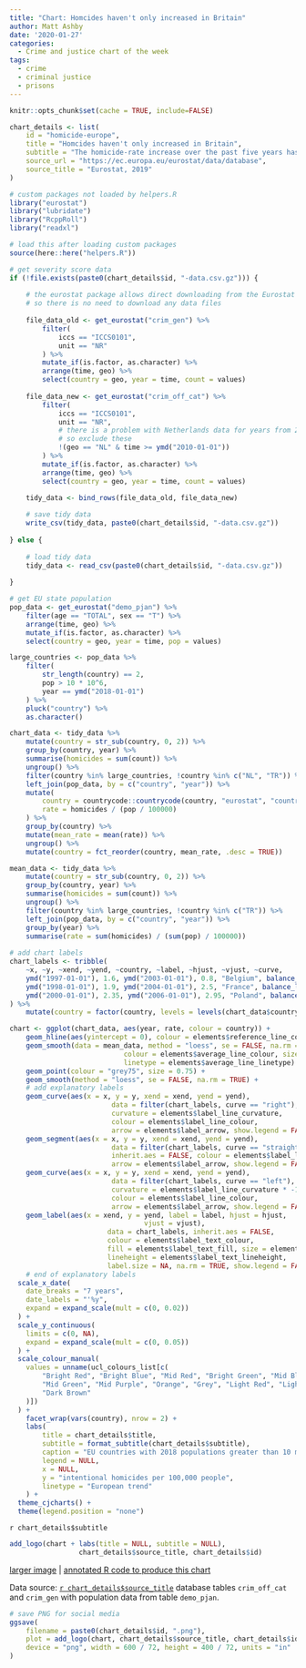 ```yaml
---
title: "Chart: Homcides haven't only increased in Britain"
author: Matt Ashby
date: '2020-01-27'
categories:
  - Crime and justice chart of the week
tags:
  - crime
  - criminal justice
  - prisons
---
```


```r
knitr::opts_chunk$set(cache = TRUE, include=FALSE)
```

```r
chart_details <- list(
	id = "homicide-europe",
	title = "Homcides haven't only increased in Britain",
	subtitle = "The homicide-rate increase over the past five years hasn't been unique to England and Wales, with murders also increasing in France, Germany and Sweden after continent-wide decreases since the 1990s. The UK-wide homicide rate remains about average for European countries.",
	source_url = "https://ec.europa.eu/eurostat/data/database",
	source_title = "Eurostat, 2019"
)
```

```r
# custom packages not loaded by helpers.R
library("eurostat")
library("lubridate")
library("RcppRoll")
library("readxl")

# load this after loading custom packages
source(here::here("helpers.R"))
```

```r

# get severity score data
if (!file.exists(paste0(chart_details$id, "-data.csv.gz"))) {
	
	# the eurostat package allows direct downloading from the Eurostat database,
	# so there is no need to download any data files
 
	file_data_old <- get_eurostat("crim_gen") %>% 
		filter(
			iccs == "ICCS0101", 
			unit == "NR"
		) %>% 
		mutate_if(is.factor, as.character) %>% 
		arrange(time, geo) %>% 
		select(country = geo, year = time, count = values)
	
	file_data_new <- get_eurostat("crim_off_cat") %>% 
		filter(
			iccs == "ICCS0101", 
			unit == "NR",
			# there is a problem with Netherlands data for years from 2010 onwards,
			# so exclude these
			!(geo == "NL" & time >= ymd("2010-01-01"))
		) %>% 
		mutate_if(is.factor, as.character) %>% 
		arrange(time, geo) %>% 
		select(country = geo, year = time, count = values)

	tidy_data <- bind_rows(file_data_old, file_data_new)
	
	# save tidy data
	write_csv(tidy_data, paste0(chart_details$id, "-data.csv.gz"))	
	
} else {
	
	# load tidy data
	tidy_data <- read_csv(paste0(chart_details$id, "-data.csv.gz"))
	
}	

# get EU state population
pop_data <- get_eurostat("demo_pjan") %>% 
	filter(age == "TOTAL", sex == "T") %>% 
	arrange(time, geo) %>% 
	mutate_if(is.factor, as.character) %>% 
	select(country = geo, year = time, pop = values)

```

```r
large_countries <- pop_data %>% 
	filter(
		str_length(country) == 2, 
		pop > 10 * 10^6, 
		year == ymd("2018-01-01")
	) %>% 
	pluck("country") %>% 
	as.character()

chart_data <- tidy_data %>% 
	mutate(country = str_sub(country, 0, 2)) %>% 
	group_by(country, year) %>% 
	summarise(homicides = sum(count)) %>% 
	ungroup() %>% 
	filter(country %in% large_countries, !country %in% c("NL", "TR")) %>%
	left_join(pop_data, by = c("country", "year")) %>% 
	mutate(
		country = countrycode::countrycode(country, "eurostat", "country.name", warn = FALSE),
		rate = homicides / (pop / 100000)
	) %>% 
	group_by(country) %>% 
	mutate(mean_rate = mean(rate)) %>% 
	ungroup() %>% 
	mutate(country = fct_reorder(country, mean_rate, .desc = TRUE))

mean_data <- tidy_data %>% 
	mutate(country = str_sub(country, 0, 2)) %>% 
	group_by(country, year) %>% 
	summarise(homicides = sum(count)) %>% 
	ungroup() %>% 
	filter(country %in% large_countries, !country %in% c("TR")) %>%
	left_join(pop_data, by = c("country", "year")) %>% 
	group_by(year) %>% 
	summarise(rate = sum(homicides) / (sum(pop) / 100000))
	
# add chart labels
chart_labels <- tribble(
	~x, ~y, ~xend, ~yend, ~country, ~label, ~hjust, ~vjust, ~curve,
	ymd("1997-01-01"), 1.6, ymd("2003-01-01"), 0.8, "Belgium", balance_lines("European trend", 2), "left", "top", "right",
	ymd("1998-01-01"), 1.9, ymd("2004-01-01"), 2.5, "France", balance_lines("national trend", 2), "left", "center", "left",
	ymd("2000-01-01"), 2.35, ymd("2006-01-01"), 2.95, "Poland", balance_lines("annual count", 2), "left", "center", "left"
) %>% 
	mutate(country = factor(country, levels = levels(chart_data$country)))
```

```r
chart <- ggplot(chart_data, aes(year, rate, colour = country)) +
	geom_hline(aes(yintercept = 0), colour = elements$reference_line_colour) +
	geom_smooth(data = mean_data, method = "loess", se = FALSE, na.rm = TRUE, 
							colour = elements$average_line_colour, size = 0.5,
							linetype = elements$average_line_linetype) +
	geom_point(colour = "grey75", size = 0.75) +
	geom_smooth(method = "loess", se = FALSE, na.rm = TRUE) +
	# add explanatory labels
	geom_curve(aes(x = x, y = y, xend = xend, yend = yend),
						 data = filter(chart_labels, curve == "right"), inherit.aes = FALSE, 
						 curvature = elements$label_line_curvature, 
						 colour = elements$label_line_colour, 
						 arrow = elements$label_arrow, show.legend = FALSE) +
	geom_segment(aes(x = x, y = y, xend = xend, yend = yend),
						 data = filter(chart_labels, curve == "straight"), 
						 inherit.aes = FALSE, colour = elements$label_line_colour, 
						 arrow = elements$label_arrow, show.legend = FALSE) +
	geom_curve(aes(x = x, y = y, xend = xend, yend = yend),
						 data = filter(chart_labels, curve == "left"), inherit.aes = FALSE, 
						 curvature = elements$label_line_curvature * -1, 
						 colour = elements$label_line_colour, 
						 arrow = elements$label_arrow, show.legend = FALSE) +
	geom_label(aes(x = xend, y = yend, label = label, hjust = hjust, 
								 vjust = vjust),
						data = chart_labels, inherit.aes = FALSE, 
						colour = elements$label_text_colour,
						fill = elements$label_text_fill, size = elements$label_text_size, 
						lineheight = elements$label_text_lineheight,
						label.size = NA, na.rm = TRUE, show.legend = FALSE) +
	# end of explanatory labels
  scale_x_date(
  	date_breaks = "7 years",
    date_labels = "'%y",
    expand = expand_scale(mult = c(0, 0.02))
  ) +
  scale_y_continuous(
    limits = c(0, NA),
    expand = expand_scale(mult = c(0, 0.05))
  ) +
  scale_colour_manual(
    values = unname(ucl_colours_list[c(
    	"Bright Red", "Bright Blue", "Mid Red", "Bright Green", "Mid Blue", 
    	"Mid Green", "Mid Purple", "Orange", "Grey", "Light Red", "Light Blue", 
    	"Dark Brown"
    )])
  ) +
	facet_wrap(vars(country), nrow = 2) +
	labs(
		title = chart_details$title,
		subtitle = format_subtitle(chart_details$subtitle),
		caption = "EU countries with 2018 populations greater than 10 million, excluding Netherlands due to missing data",
		legend = NULL,
		x = NULL,
		y = "intentional homicides per 100,000 people",
		linetype = "European trend"
	) +
  theme_cjcharts() +
  theme(legend.position = "none")
```

`r chart_details$subtitle`

```r
add_logo(chart + labs(title = NULL, subtitle = NULL), 
				 chart_details$source_title, chart_details$id)
```

[larger image](../`r chart_details$id`.png)
| [annotated R code to produce this chart](https://github.com/mpjashby/lesscrime.info/blob/master/content/post/`r chart_details$id`.Rmd)

Data source: [`r chart_details$source_title`](`r chart_details$source_url`) database tables `crim_off_cat` and `crim_gen` with population data from table `demo_pjan`.


```r
# save PNG for social media
ggsave(
	filename = paste0(chart_details$id, ".png"), 
	plot = add_logo(chart, chart_details$source_title, chart_details$id), 
	device = "png", width = 600 / 72, height = 400 / 72, units = "in"
)
```
